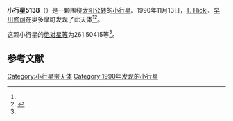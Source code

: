 {{Infobox planet
| bgcolour = #FFFFC0
| name = 5138 Gyoda
| symbol = 
| image = 
| caption = 
| discovery = yes
| discovery_ref = 
| discoverer = [[T._Hioki|T. Hioki]]、[[早川修司|早川修司]]
| discovery_site = [[奥多摩町|奥多摩町]] 
| discovered = 1990年11月13日
| designations = yes
| mp_name = 
| named_after = 
| alt_names = 1990 VD2/ 1957 VB / 1987 HX
| mp_category = [[主带小行星|主带小行星]]
| orbit_ref = <ref name="a">[http://ssd.jpl.nasa.gov/sbdb.cgi?sstr=5138 5138 Gyoda] {{Wayback|url=http://ssd.jpl.nasa.gov/sbdb.cgi?sstr=5138 |date=20201124012015 }}，小行星數據庫瀏覽器（JPL Small-Body Database Browser）－[[美国国家航空航天局|美国国家航空航天局]]喷气推进实验室</ref>
| epoch = 2456400.5 (2013年4月18日更新)
| aphelion = {{convert|3.6283679|AU|km|3|abbr=on|lk=out}}
| perihelion = {{convert|2.5704493|AU|km|3|abbr=on}}
| semimajor = {{convert|3.0994086|AU|km|3|abbr=on}}
| eccentricity = 0.1706646
| period = 1993.042951 [[日|日]]<br />5.46[[儒略年|儒略年]]
| avg_speed = 
| inclination = 0.80085
| asc_node = 193.68165
| mean_anomaly = 
| arg_peri = 261.50415
| satellites = 
| physical_characteristics = yes
| dimensions = 
| mass = 
| density = 
| surface_grav = 
| escape_velocity = 
| sidereal_day = 
| axial_tilt = 
| pole_ecliptic_lat = 
| pole_ecliptic_lon = 
| albedo = 
| temperatures= 
| temp_name1 = 
| mean_temp_1 = 
| max_temp_1 = 
| temp_name2 = 
| max_temp_2 = 
| spectral_type = 
| abs_magnitude = 261.50415
}}

'''小行星5138'''（{{lang-en|5138 Gyoda}}）是一颗围绕[[太阳|太阳]][[公转|公转]]的[[小行星|小行星]]。1990年11月13日，[[T._Hioki|T. Hioki]]、[[早川修司|早川修司]]在奥多摩町发现了此天体<ref name="a" /><ref>{{cite news|title=小行星列表|url=http://cfa-www.harvard.edu/iau/lists/NumberedMPs.txt|accessdate=2013-07-08|newspaper=哈佛大学|archive-date=2008-05-17|archive-url=https://web.archive.org/web/20080517010638/http://cfa-www.harvard.edu/iau/lists/NumberedMPs.txt|dead-url=no}}</ref>。

这颗小行星的[[绝对星等|绝对星等]]为261.50415等<ref name="a" />。

==参考文献==
{{reflist}}
{{Minor Planet Number|[[小行星5137|小行星5137]]|[[小行星5139|小行星5139]]}}

{{小天体}}

[[Category:小行星带天体|Category:小行星带天体]]
[[Category:1990年发现的小行星|Category:1990年发现的小行星]]

{{asteroid-stub}}